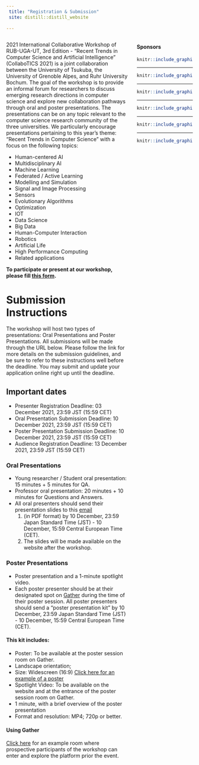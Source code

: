 ```yaml
---
 title: "Registration & Submission"
 site: distill::distill_website
 
---
```



<div style="width: 30%; float: right;">



#### Sponsors


```r
knitr::include_graphics("imgs/ut2.png")
```

-----

```r
knitr::include_graphics("imgs/uga2.png")
```

-----


```r
knitr::include_graphics("imgs/rub.png")
```

-----

```r
knitr::include_graphics("imgs/cnrs.png")
```

-----


```r
knitr::include_graphics("imgs/region.png")
```

-----


```r
knitr::include_graphics("imgs/c_air.png")
```


</div>


 
<div style="width: 65%; float: left;">

2021 International Collaborative Workshop of RUB-UGA-UT, 3rd Edition - "Recent Trends in Computer Science and Artificial Intelligence" (CollaboTICS 2021) is a joint collaboration between the University of Tsukuba, the University of Grenoble Alpes, and Ruhr University Bochum. The goal of the workshop is to provide an informal forum for researchers to discuss emerging research directions in computer science and explore new collaboration pathways through oral and poster presentations. The presentations can be on any topic relevant to the computer science research community of the three universities. We particularly encourage presentations pertaining to this year's theme: "Recent Trends in Computer Science" with a focus on the following topics: 

  - Human-centered AI
  - Multidisciplinary AI
  - Machine Learning
  - Federated / Active Learning
  - Modelling and Simulation
  - Signal and Image Processing
  - Sensors
  - Evolutionary Algorithms
  - Optimization
  - IOT
  - Data Science
  - Big Data
  - Human-Computer Interaction
  - Robotics
  - Artificial Life
  - High Performance Computing 
  - Related applications
  


**To participate or present at our workshop, please fill [this form](https://forms.gle/Tp8p1oDUEjfK3VSn6).**

# Submission Instructions

The workshop will host two types of presentations: Oral Presentations and Poster Presentations. All submissions will be made through the URL below. Please follow the link for more details on the submission guidelines, and be sure to refer to these instructions well before the deadline. You may submit and update your application online right up until the deadline.

## Important dates

- Presenter Registration Deadline: 03 December 2021, 23:59 JST (15:59 CET)
- Oral Presentation Submission Deadline: 10 December 2021, 23:59 JST (15:59 CET)
- Poster Presentation Submission Deadline: 10 December 2021, 23:59 JST (15:59 CET)
- Audience Registration Deadline: 13 December 2021, 23:59 JST (15:59 CET)


### Oral Presentations

  -  Young researcher / Student oral presentation: 15 minutes + 5 minutes for QA.
  -  Professor oral presentation: 20 minutes + 10 minutes for Questions and Answers.
  - All oral presenters should send their presentation slides to this [email](CollaboTICS2021@gmail.com)
      1. (in PDF format) by 10 December, 23:59 Japan Standard Time (JST) - 10 December, 15:59 Central European Time (CET). 
      2. The slides will be made available on the website after the workshop.

### Poster Presentations

  - Poster presentation and a 1-minute spotlight video.
  - Each poster presenter should be at their designated spot on [Gather](https://gather.town/) during the time of their poster session. All poster presenters should send a "poster presentation kit" by 10 December, 23:59 Japan Standard Time (JST) - 10 December, 15:59 Central European Time (CET). 

#### This kit includes:

  - Poster: To be available at the poster session room on Gather. 
  - Landscape orientation;
  - Size: Widescreen (16:9) [Click here for an example of a poster](https://drive.google.com/file/d/1uO2CIA6ypEXUsjyD2baO9UW65oNPbdVz/view?usp=sharing)
  - Spotlight Video: To be available on the website and at the entrance of the poster session room on Gather.
  - 1 minute, with a brief overview of the poster presentation
  - Format and resolution: MP4; 720p or better.

#### Using Gather

[Click here](https://gather.town/invite?token=KQz_tOL_HoATchjTau33qxs7irtEM4N6) for an example room where prospective participants of the workshop can enter and explore the platform prior the event.



</div>
